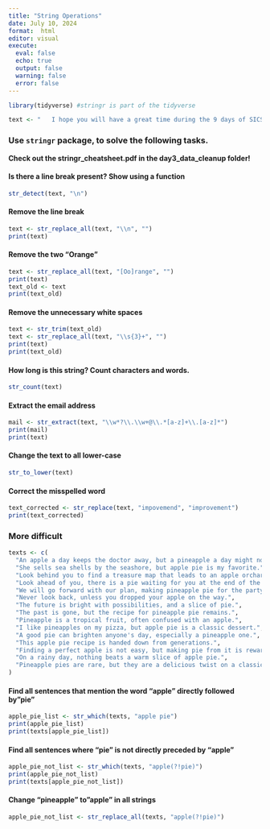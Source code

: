 ```yaml
---
title: "String Operations"
date: July 10, 2024
format:  html
editor: visual
execute: 
  eval: false
  echo: true
  output: false
  warning: false
  error: false
---
```


```r
library(tidyverse) #stringr is part of the tidyverse
```

```r
text <- "   I hope you will have a great time during the 9 days of SICSS-Berlin.  Orange  \nIf you have any suggestions for impovemend, feel free to tell us in person or via sicss.2023@wzb.eu.    Orange "
```

### Use `stringr` package, to solve the following tasks.

**Check out the stringr_cheatsheet.pdf in the day3_data_cleanup folder!**

#### Is there a line break present? Show using a function

```r
str_detect(text, "\n")
```

#### Remove the line break

```r
text <- str_replace_all(text, "\\n", "")
print(text)
```

#### Remove the two "Orange"

```r
text <- str_replace_all(text, "[Oo]range", "")
print(text)
text_old <- text
print(text_old)
```

#### Remove the unnecessary white spaces

```r
text <- str_trim(text_old)
text <- str_replace_all(text, "\\s{3}+", "")
print(text)
print(text_old)
```

#### How long is this string? Count characters and words.

```r
str_count(text)
```

#### Extract the email address

```r
mail <- str_extract(text, "\\w*?\\.\\w+@\\.*[a-z]+\\.[a-z]*")
print(mail)
print(text)
```

#### Change the text to all lower-case

```r
str_to_lower(text)
```

#### Correct the misspelled word

```r
text_corrected <- str_replace(text, "impovemend", "improvement")
print(text_corrected)
```

### More difficult

```r
texts <- c(
  "An apple a day keeps the doctor away, but a pineapple a day might not.",
  "She sells sea shells by the seashore, but apple pie is my favorite.",
  "Look behind you to find a treasure map that leads to an apple orchard.",
  "Look ahead of you, there is a pie waiting for you at the end of the road.",
  "We will go forward with our plan, making pineapple pie for the party.",
  "Never look back, unless you dropped your apple on the way.",
  "The future is bright with possibilities, and a slice of pie.",
  "The past is gone, but the recipe for pineapple pie remains.",
  "Pineapple is a tropical fruit, often confused with an apple.",
  "I like pineapples on my pizza, but apple pie is a classic dessert.",
  "A good pie can brighten anyone's day, especially a pineapple one.",
  "This apple pie recipe is handed down from generations.",
  "Finding a perfect apple is not easy, but making pie from it is rewarding.",
  "On a rainy day, nothing beats a warm slice of apple pie.",
  "Pineapple pies are rare, but they are a delicious twist on a classic dessert."
)
```

#### Find all sentences that mention the word "apple" directly followed by"pie"

```r
apple_pie_list <- str_which(texts, "apple pie")
print(apple_pie_list)
print(texts[apple_pie_list])
```

#### Find all sentences where "pie" is not directly preceded by "apple"

```r
apple_pie_not_list <- str_which(texts, "apple(?!pie)")
print(apple_pie_not_list)
print(texts[apple_pie_not_list])
```

#### Change "pineapple" to"apple" in all strings

```r
apple_pie_not_list <- str_replace_all(texts, "apple(?!pie)")

```
